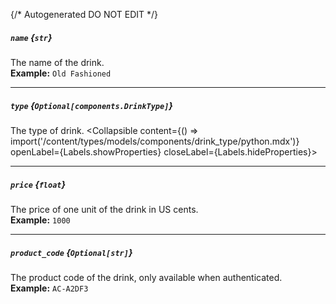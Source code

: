 {/* Autogenerated DO NOT EDIT  */}

##### `name` *{`str`}*
The name of the drink.
<br/>
**Example:** `Old Fashioned`

---
##### `type` *{`Optional[components.DrinkType]`}*
The type of drink.
<Collapsible content={() => import('/content/types/models/components/drink_type/python.mdx')} openLabel={Labels.showProperties} closeLabel={Labels.hideProperties}>
</Collapsible>

---
##### `price` *{`float`}*
The price of one unit of the drink in US cents.
<br/>
**Example:** `1000`

---
##### `product_code` *{`Optional[str]`}*
The product code of the drink, only available when authenticated.
<br/>
**Example:** `AC-A2DF3`


